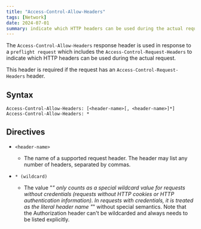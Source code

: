 ```yaml
---
title: "Access-Control-Allow-Headers"
tags: [Network]
date: 2024-07-01
summary: indicate which HTTP headers can be used during the actual request.
---
```

The `Access-Control-Allow-Headers` response header is used in response to a
`preflight request` which includes the `Access-Control-Request-Headers` to
indicate which HTTP headers can be used during the actual request.

This header is required if the request has an `Access-Control-Request-Headers`
header.

## Syntax

```HTTP
Access-Control-Allow-Headers: [<header-name>[, <header-name>]*]
Access-Control-Allow-Headers: *
```

## Directives

- `<header-name>`

  - The name of a supported request header. The header may list any number of
    headers, separated by commas.

- `* (wildcard)`
  - The value "_" only counts as a special wildcard value for requests without credentials (requests without HTTP cookies or HTTP authentication information). In requests with credentials, it is treated as the literal header name "_" without special semantics. Note that the Authorization header can't be wildcarded and always needs to be listed explicitly.

